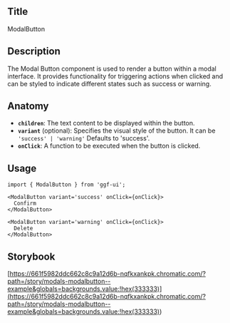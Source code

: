## Title

ModalButton

## Description

The Modal Button component is used to render a button within a modal interface. It provides functionality for triggering actions when clicked and can be styled to indicate different states such as success or warning.

## Anatomy

- **`children`**: The text content to be displayed within the button.
- **`variant`** (optional): Specifies the visual style of the button. It can be `'success' | 'warning'` Defaults to 'success'.
- **`onClick`**: A function to be executed when the button is clicked.

## Usage

```tsx
import { ModalButton } from 'ggf-ui';
```

```tsx
<ModalButton variant='success' onClick={onClick}>
  Confirm
</ModalButton>
```

```tsx
<ModalButton variant='warning' onClick={onClick}>
  Delete
</ModalButton>
```

## Storybook

[https://661f5982ddc662c8c9a12d6b-nqfkxankpk.chromatic.com/?path=/story/modals-modalbutton--example&globals=backgrounds.value:!hex(333333)](<https://661f5982ddc662c8c9a12d6b-nqfkxankpk.chromatic.com/?path=/story/modals-modalbutton--example&globals=backgrounds.value:!hex(333333)>)
